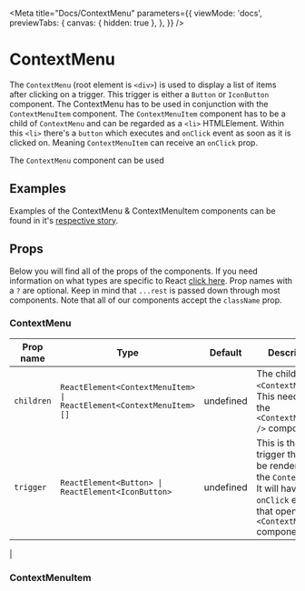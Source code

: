 
<Meta
  title="Docs/ContextMenu"
  parameters={{
    viewMode: 'docs',
    previewTabs: {
      canvas: { hidden: true },
    },
  }}
/>

# ContextMenu

The `ContextMenu` (root element is `<div>`) is used to display a list of items after clicking on a trigger. This trigger is either a `Button` or `IconButton` component. The ContextMenu has to be used in conjunction with the `ContextMenuItem` component. The `ContextMenuItem` component has to be a child of `ContextMenu` and can be regarded as a `<li>` HTMLElement.
Within this `<li>` there's a `button` which executes and `onClick` event as soon as it is clicked on. Meaning `ContextMenuItem` can receive an `onClick` prop.

The `ContextMenu` component can be used

## Examples

Examples of the ContextMenu & ContextMenuItem components can be found in it's [respective story](/story/stories-ui-contextmenu--context-menu).

## Props

Below you will find all of the props of the components. If you need information on what types are specific to React [click here](https://react-typescript-cheatsheet.netlify.app/docs/advanced/types_react_api/#typesreact). Prop names with a `?` are optional. Keep in mind that `...rest` is passed down through most components. Note that all of our components accept the `className` prop.

### ContextMenu

| Prop name             | Type                                                                                | Default   | Description                                                                                                                                |
| --------------------- | ----------------------------------------------------------------------------------- | --------- | ------------------------------------------------------------------------------------------------------------------------------------------ |
| <code>children</code> | <code>ReactElement&lt;ContextMenuItem> \| ReactElement&lt;ContextMenuItem>[]</code> | undefined | The children of a `<ContextMenu />`. This needs to be the `<ContextMenuItem />` component.                                                 |
| <code>trigger</code>  | <code>ReactElement&lt;Button> \| ReactElement&lt;IconButton></code>                 | undefined | This is the trigger that will be rendered by the `ContextMenu`. It will have an `onClick` event that opens the `<ContextMenu />` component |

|

### ContextMenuItem
